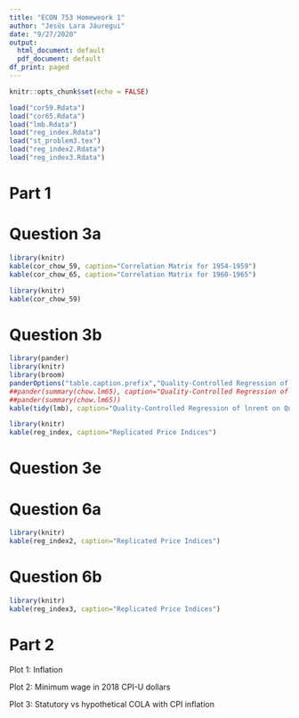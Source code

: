 ```yaml
---
title: "ECON 753 Homeweork 1"
author: "Jesús Lara Jáuregui"
date: "9/27/2020"
output:
  html_document: default
  pdf_document: default
df_print: paged
---
```



```r
knitr::opts_chunk$set(echo = FALSE)
```

``` r
load("cor59.Rdata")
load("cor65.Rdata")
load("lmb.Rdata")
load("reg_index.Rdata")
load("st_problem3.tex")
load("reg_index2.Rdata")
load("reg_index3.Rdata")
```

# Part 1

# Question 3a 

```r
library(knitr)
kable(cor_chow_59, caption="Correlation Matrix for 1954-1959")
kable(cor_chow_65, caption="Correlation Matrix for 1960-1965")
```

```r
library(knitr)
kable(cor_chow_59)
```

# Question 3b
```r
library(pander)
library(knitr)
library(broom)
panderOptions("table.caption.prefix","Quality-Controlled Regression of lnrent on Quality-Variables")
##pander(summary(chow.lm65), caption="Quality-Controlled Regression of lnrent on Quality-Variables")
##pander(summary(chow.lm65))
kable(tidy(lmb), caption="Quality-Controlled Regression of lnrent on Quality-Variables")
```

```r
library(knitr)
kable(reg_index, caption="Replicated Price Indices")
```

# Question 3e




# Question 6a
```r
library(knitr)
kable(reg_index2, caption="Replicated Price Indices")
```



# Question 6b

```r
library(knitr)
kable(reg_index3, caption="Replicated Price Indices")
```


# Part 2

Plot 1: Inflation

Plot 2: Minimum wage in 2018 CPI-U dollars

Plot 3: Statutory vs hypothetical COLA with CPI inflation 